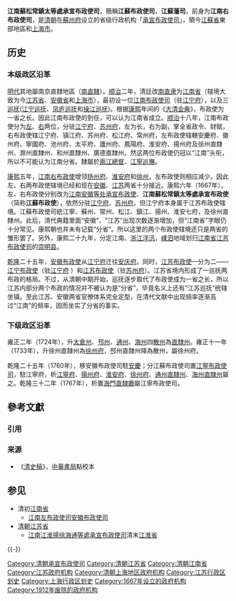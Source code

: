'''江南蘇松常鎮太等處承宣布政使司'''，簡稱'''江蘇布政使司'''、'''江蘇藩司'''，前身为'''江南右布政使司'''，是[[清朝|清朝]]在[[蘇州府|蘇州府]]设立的省级行政机构「[[承宣布政使司|承宣布政使司]]」，領今[[江蘇省|江蘇省]]東部地區和[[上海市|上海市]]。

== 历史 ==
=== 本级政区沿革 ===
[[明代|明代]]其地屬南京直隸地區（[[南直隸|南直隸]]）。[[顺治|顺治]]二年，清廷改[[南直隶|南直隶]]为[[江南省|江南省]]（辖境大致为今[[江苏省|江苏省]]、[[安徽省|安徽省]]和[[上海市|上海市]]），最初设一位[[江南布政使司|江南布政使司]]（驻[[江宁府|江宁府]]），以及三[[巡抚|巡抚]]([[江宁巡抚|江宁巡抚]]、[[凤庐巡抚|凤庐巡抚]]和[[操江巡抚|操江巡抚]])。根据[[康熙|康熙]]年间的《[[大清会典|大清会典]]》，布政使为一省之长。因此江南布政使的到任，可以认为江南省成立。[[顺治|顺治]]十八年，江南布政使分为[[江南左布政使司|左]]、[[江南右布政使司|右]]两位，分驻[[江宁府|江宁府]]、[[苏州府|苏州府]]，左为长，右为副，掌全省政令、财赋，右布政使辖江宁府、镇江府、苏州府、松江府、常州府，左布政使辖轄安慶府、徽州府、寧國府、池州府、太平府、廬州府、鳳陽府、淮安府、揚州府及徐州直隸州、滁州直隸州、和州直隸州、廣德直隸州。然这两位布政使仍冠以“江南”头衔，所以不可能认为江南分省。隸屬於[[兩江總督|兩江總督]]、[[江寧巡撫|江寧巡撫]]。

[[康熙|康熙]]五年，[[江南右布政使|江南右布政使]]增领[[扬州府|扬州府]]、[[淮安府|淮安府]]和[[徐州|徐州]]，左布政使则相应减少。因此左、右两布政使辖境已经和现在[[安徽|安徽]]、[[江苏|江苏]]两省十分接近。康熙六年（1667年），左、右布政使分别改为[[江南安徽等处承宣布政使司|江南安徽等处承宣布政使]]、'''江南蘇松常鎮太等處承宣布政使'''（简称'''江蘇布政使'''），依然分驻[[江宁府|江宁府]]、[[苏州府|苏州府]]，但江宁府本身属于江苏布政使辖境。江蘇布政使司統江寧、蘇州、常州、松江、鎮江、揚州、淮安七府，及徐州直隸州。此后，清代典籍里面“安徽”、“江苏”出现次数逐渐增加，但“江南省”字眼仍十分常见。康熙朝也并未有记载“分省”。所以这里的两个布政使辖境还只是两省的雏形罢了。另外，康熙二十九年，分定江南、[[浙江|浙江]][[洋汛|洋汛]]，[[嵊泗|嵊泗]]地域划归[[江南省|江南省]][[江苏布政使司|江苏布政使司]]的[[崇明县|崇明县]]。

[[乾隆|乾隆]]二十五年，[[安徽布政使|安徽布政使]]从[[江宁府|江宁府]]迁往[[安庆府|安庆府]]。同时，[[江苏布政使|江苏布政使]]一分为二——[[江宁布政使|江宁布政使]]（驻[[江宁府|江宁府]] ）和[[江苏布政使|江苏布政使]]（驻[[苏州府|苏州府]]）。江苏省境内形成了一巡抚两布政的格局。不过，从清朝中期开始，巡抚逐步取代了布政使成为一省之长，所以江苏内部分两个布政的情况并不被认为是“分省”，毕竟名义上还有“江苏巡抚”统辖坐镇。至此江苏、安徽两省官僚体系完全定型，在清代文献中出现频率逐渐高过“江南”的频率，因而坐实了分省的事实。

=== 下级政区沿革 ===
雍正二年（1724年），升[[太倉州|太倉州]]、[[邳州|邳州]]、[[通州_(江蘇)|通州]]、[[海州|海州]]四[[散州|散州]]為[[直隸州|直隸州]]。雍正十一年（1733年），升徐州直隸州為[[徐州府|徐州府]]，邳州直隸州降為散州，屬徐州府。

乾隆二十五年（1760年），移安徽布政使司駐[[安慶|安慶]]；分江蘇布政使司置[[江寧布政使司|江寧布政使司]]，駐江寧府，析[[江寧府|江寧府]]、[[揚州府|揚州府]]、[[淮安府|淮安府]]、[[徐州府|徐州府]]、[[通州直隸州|通州直隸州]]、[[海州直隸州|海州直隸州]]屬之。乾隆三十二年（1767年），析置[[海門直隸廳|海門直隸廳]]屬江寧布政使司。

== 參考文獻 ==
=== 引用 ===
{{Reflist}}

=== 来源 ===
{{refbegin}}
* 《[[清史稿|清史稿]]》，[[中華書局|中華書局]]點校本
{{refend}}

== 参见 ==
{{Portal|江苏|上海|历史}}
* 清初[[江南省|江南省]]
** [[江南左布政使司|江南左布政使司]]{{to}}[[安徽布政使司|安徽布政使司]]
* [[江苏省_(清)|清朝江苏省]]
** [[江南江淮揚徐海通等處承宣布政使司|江南江淮揚徐海通等處承宣布政使司]]{{to}}清末[[江淮省|江淮省]]

{{-}}
{{清朝行政区划|nocat}}
{{清朝江苏省行政区划}}
{{江苏行政区划史|清}}

[[Category:清朝承宣布政使司|Category:清朝承宣布政使司]]
[[Category:清朝江苏省|Category:清朝江苏省]]
[[Category:清朝江南省|Category:清朝江南省]]
[[Category:江苏政府机构|Category:江苏政府机构]]
[[Category:清朝上海地区政府机构|Category:清朝上海地区政府机构]]
[[Category:江苏行政区划史|Category:江苏行政区划史]]
[[Category:上海行政区划史|Category:上海行政区划史]]
[[Category:1667年设立的政府机构|Category:1667年设立的政府机构]]
[[Category:1912年废除的政府机构|Category:1912年废除的政府机构]]